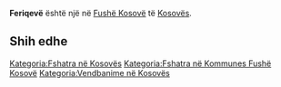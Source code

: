 {{Fshat në 
 | Emri                = Feriqevë
 | EmriAlt                = 
 | NAME_SHORT_FORM=      
 | NAME_GENERIC=      
 | NAME_SORT_NAME_RO=      FERIQEVE
 | FULL_NAME_RO = Feriqevë
 | FULL_NAME_ND_RO=Feriqeve
 | SORT_NAME_RG=FERIQEVE
 | FULL_NAME_RG=Feriqevë
 | FULL_NAME_ND_RG=Feriqeve
 | SRP_NAME_SHORT_FORM=      
 | SRP_NAME_GENERIC=      
 | SRP_NAME_SORT_NAME_RO=      
 | SRP_FULL_NAME_RO = 
 | SRP_FULL_NAME_ND_RO=
 | SRP_SORT_NAME_RG=
 | SRP_FULL_NAME_RG=
 | SRP_FULL_NAME_ND_RG=
 | Emri (Rasa dhanore) = 
 | Figura              = 
 | Shteti              = Kosovo
 | Komuna              = Fushë Kosovë
 | Kodi postar         = 
 | Sipërfaqja          = 

 | Popullsia           = 

 | Regj. i popullsisë  = 
 | Dend. e popullsisë  = 
 | Faqja zyrtare       = 
 <!--- Koordinatat ----> 
 | Gjerësia            = 42.638333
 | Gjatësia            = 21.572778
 | Lartësia            = 
}}
'''Feriqevë''' është një [[]] në [[Fushë Kosovë]] të [[Kosovës]].

<!-- == Gjeografia == -->
<!-- == Historia == -->
<!-- == Demografia == -->
== Shih edhe ==
{{Komuna Fushë Kosovë}}
{{Kosovo-Administrata-Cung}}

[[Kategoria:Fshatra në Kosovës]]
[[Kategoria:Fshatra në Kommunes Fushë Kosovë]]
[[Kategoria:Vendbanime në Kosovës]]